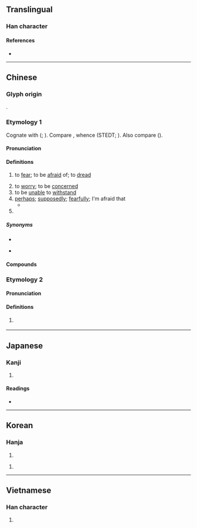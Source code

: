 {{character info}}
==Translingual==
{{stroke order|strokes=8}}

===Han character===
{{Han char|rn=61|rad=心|as=05|sn=8|four=96000|canj=PHA|ids=⿰忄白}}

====References====
* {{Han ref|kx=0380.160|dkj=10448|dj=0708.160|hdz=42287.010|uh=6015|ud=24597|bh=A9C8|bd=43464}}

----

==Chinese==
{{zh-forms}}

===Glyph origin===
{{Han etym}}
{{Han compound|心|白|ls=psc|c1=s|c2=p|t1=heart}}.

===Etymology 1===
Cognate with {{och-l|怖}} ({{zh-ref|Wang, 1982}}; {{zh-ref|Schuessler, 2007}}). Compare {{cog|tbq-kuk-pro|*phoo(k/ŋ)||to startle; to alarm; to wake up}}, whence {{cog|lus|phâwk||to startle; to frighten}} (STEDT; {{zh-ref|Schuessler, 2007}}). Also compare {{cog|mkh-mnc-pro|*phiic||to be afraid}} ({{zh-ref|Schuessler, 2007}}).

====Pronunciation====
{{zh-pron
|m=pà
|m-s=pa4
|dg=па3
|c=paa3
|c-t=pa1
|g=pa3
|h=pfs=pha;gd=pa4
|j=pa3
|mb=pa̿
|md=pá
|mn=ml,twv:phàⁿ/tw:phà
|mn-t=pan3
|w=2pho
|x=pa4
|mc=1
|oc=1
|ma=y
|ca=LL-Q9186-Justinrleung-怕.wav
|cat=v,adv,pn
}}

====Definitions====
{{zh-hanzi}}

# to [[fear]]; to be [[afraid]] of; to [[dread]]
#: {{zh-x|不要 怕！|Don't be afraid!}}
#: {{zh-x|怕 針 怕 血|to '''fear''' needles and blood|C}}
#: {{zh-x|佢 已經 怕 咗 你。|He/she already dreads you|C}}
# to [[worry]]; to be [[concern]]ed
# to be [[unable]] to [[withstand]]
# [[perhaps]]; [[supposedly]]; [[fearfully]]; I'm afraid that
#* {{zh-x|我 自己 確信，我 是 贊成 世界語 的，贊成 的 時候 也 很 早，怕 有 @20 來 年 吧。||ref=1936, {{w|Lu Xun}}, {{lang|zh|集外集拾遺補編·答世界社信}}}}
# {{surname|zh}}

=====Synonyms=====
* {{sense|to fear}}
{{zh-syn-saurus|害怕}}
{{zh-dial|害怕}}
* {{sense|to worry}}
{{zh-syn-saurus|擔心}}

====Compounds====
{{zh-der|不怕|不怕臊|受怕擔憂|只怕|可怕|哪怕|嚇怕|害怕|後怕|心驚膽怕|怕三怕四|怕不|怕不大|怕不待|怕不是|怕不道|怕事|怕人|怕人子|怕人設設|怕勢勢|怕怕|怕怖|怕懼|怕敢|怕是|怕死貪生|怕生|怕硬欺軟|怕羞|怕臊|怕道|怕長怕短|恐怕|懼怕|拈輕怕重|擔驚受怕|敢怕|欺善怕惡|欺軟怕硬|深怕|生怕|耽驚受怕|貪生怕死|那怕|駭怕|驚怕|鬼怕惡人}}

===Etymology 2===

====Pronunciation====
{{zh-pron
|m=bó
|mc=2
|oc=2
|cat=a
}}

====Definitions====
{{zh-hanzi}}

# {{lb|zh|literary}} {{zh-alt-form|泊|[[indifferent]] to [[fame]] or [[gain]]}}

{{zh-cat|Beginning|Elementary|Emotions}}

----

==Japanese==

===Kanji===
{{ja-kanji|grade=|rs=心05}}

# {{rfdef|ja|sort=心05}}

====Readings====
* {{ja-readings
|goon=へ
|kanon=は
|kun=おそ-れる
}}

----

==Korean==

===Hanja===
{{ko-hanja|두려워하다|두려워할|파}}

# {{rfdef|ko|sort=心05}}

{{ko-hanja|담담하다|담담할|백}}

# {{rfdef|ko|sort=心05}}

----

==Vietnamese==

===Han character===
{{vi-readings|reading=phạ|rs=心05}}

# {{rfdef|vi|sort=心05}}